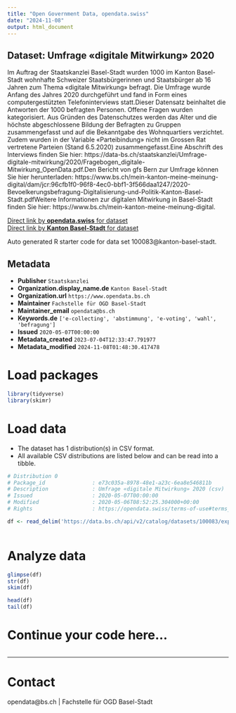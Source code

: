 ```yaml
---
title: "Open Government Data, opendata.swiss"
date: "2024-11-08"
output: html_document
---
```


## Dataset: Umfrage «digitale Mitwirkung» 2020

Im Auftrag der Staatskanzlei Basel-Stadt wurden 1000 im Kanton Basel-Stadt wohnhafte Schweizer Staatsbürgerinnen und Staatsbürger ab 16 Jahren zum Thema «digitale Mitwirkung» befragt. Die Umfrage wurde Anfang des Jahres 2020 durchgeführt und fand in Form eines computergestützten Telefoninterviews statt.Dieser Datensatz beinhaltet die Antworten der 1000 befragten Personen. Offene Fragen wurden kategorisiert. Aus Gründen des Datenschutzes werden das Alter und die höchste abgeschlossene Bildung der Befragten zu Gruppen zusammengefasst und auf die Bekanntgabe des Wohnquartiers verzichtet. Zudem wurden in der Variable «Parteibindung» nicht im Grossen Rat vertretene Parteien (Stand 6.5.2020) zusammengefasst.Eine Abschrift des Interviews finden Sie hier: https://data-bs.ch/staatskanzlei/Umfrage-digitale-mitwirkung/2020/Fragebogen_digitale-Mitwirkung_OpenData.pdf.Den Bericht von gfs Bern zur Umfrage können Sie hier herunterladen: https://www.bs.ch/mein-kanton-meine-meinung-digital/dam/jcr:96cfb1f0-96f8-4ec0-bbf1-3f566daa1247/2020-Bevoelkerungsbefragung-Digitalisierung-und-Politik-Kanton-Basel-Stadt.pdfWeitere Informationen zur digitalen Mitwirkung in Basel-Stadt finden Sie hier: https://www.bs.ch/mein-kanton-meine-meinung-digital.

[Direct link by **opendata.swiss** for dataset](https://opendata.swiss/de/dataset/umfrage-digitale-mitwirkung-2020)<br>
[Direct link by **Kanton Basel-Stadt** for dataset](https://data.bs.ch/explore/dataset/100083/)

Auto generated R starter code for data set 100083@kanton-basel-stadt.

## Metadata

- **Publisher** `Staatskanzlei`
- **Organization.display_name.de** `Kanton Basel-Stadt`
- **Organization.url** `https://www.opendata.bs.ch`
- **Maintainer** `Fachstelle für OGD Basel-Stadt`
- **Maintainer_email** `opendata@bs.ch`
- **Keywords.de** `['e-collecting', 'abstimmung', 'e-voting', 'wahl', 'befragung']`
- **Issued** `2020-05-07T00:00:00`
- **Metadata_created** `2023-07-04T12:33:47.791977`
- **Metadata_modified** `2024-11-08T01:48:30.417478`


# Load packages

```r

library(tidyverse)
library(skimr)

```

# Load data

-   The dataset has 1 distribution(s) in CSV format.
-   All available CSV distributions are listed below and can be read into a tibble.

```r

# Distribution 0
# Package_id               : e73c035a-8978-48e1-a23c-6ea8e546811b
# Description              : Umfrage «digitale Mitwirkung» 2020 (csv)
# Issued                   : 2020-05-07T00:00:00
# Modified                 : 2020-05-06T08:52:25.304000+00:00
# Rights                   : https://opendata.swiss/terms-of-use#terms_by

df <- read_delim('https://data.bs.ch/api/v2/catalog/datasets/100083/exports/csv?use_labels=true')



```

# Analyze data

```r

glimpse(df)
str(df)
skim(df)

head(df)
tail(df)

```

# Continue your code here...

```r

```

------------------------------------------------------------------------

# Contact

opendata@bs.ch | Fachstelle für OGD Basel-Stadt
